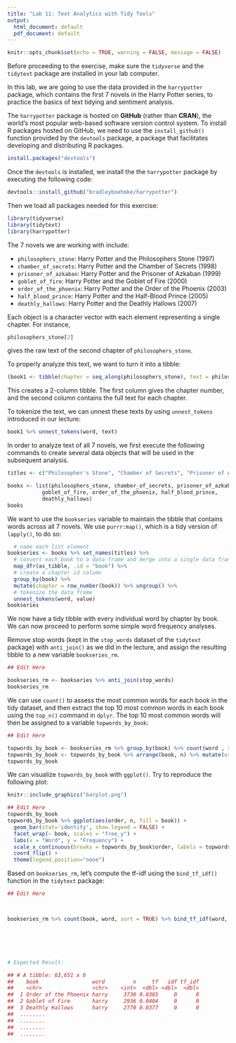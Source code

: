 ```yaml
---
title: "Lab 11: Text Analytics with Tidy Tools"
output:
  html_document: default
  pdf_document: default
---
```


```r
knitr::opts_chunk$set(echo = TRUE, warning = FALSE, message = FALSE)
```

Before proceeding to the exercise, make sure the `tidyverse` and the `tidytext` package are installed in your lab computer.

In this lab, we are going to use the data provided in the `harrypotter` package, which contains the first 7 novels in the Harry Potter series, to practice the basics of text tidying and sentiment analysis. 

The `harrypotter` package is hosted on **GitHub** (rather than **CRAN**), the world's most popular web-based software version control system. To install R packages hosted on GitHub, we need to use the `install_github()` function provided by the `devtools` package, a package that facilitates developing and distributing R packages.

```r
install.packages("devtools")
```

Once the `devtools` is installed, we install the the `harrypotter` package by executing the following code:
 
```r
devtools::install_github("bradleyboehmke/harrypotter") 
```

Then we load all packages needed for this exercise:

```r
library(tidyverse)      
library(tidytext)       
library(harrypotter)   
```

The 7 novels we are working with include:

- `philosophers_stone`: Harry Potter and the Philosophers Stone (1997)
- `chamber_of_secrets`: Harry Potter and the Chamber of Secrets (1998)
- `prisoner_of_azkaban`: Harry Potter and the Prisoner of Azkaban (1999)
- `goblet_of_fire`: Harry Potter and the Goblet of Fire (2000)
- `order_of_the_phoenix`: Harry Potter and the Order of the Phoenix (2003)
- `half_blood_prince`: Harry Potter and the Half-Blood Prince (2005)
- `deathly_hallows`: Harry Potter and the Deathly Hallows (2007)

Each object is a character vector with each element representing a single chapter. For instance, 

```r
philosophers_stone[2]
```

gives the raw text of the second chapter of `philosophers_stone`.

To properly analyze this text, we want to turn it into a tibble:

```r
(book1 <- tibble(chapter = seq_along(philosophers_stone), text = philosophers_stone))
```

This creates a 2-column tibble. The first column gives the chapter number, and the second column contains the full text for each chapter.

To tokenize the text, we can unnest these texts by using  `unnest_tokens` introduced in our lecture:

```r
book1 %>% unnest_tokens(word, text)
```


In order to analyze text of all 7 novels, we first execute the following commands to create several data objects that will be used in the subsequent analysis.

```r
titles <- c("Philosopher's Stone", "Chamber of Secrets", "Prisoner of Azkaban", "Goblet of Fire", "Order of the Phoenix", "Half-Blood Prince", "Deathly Hallows")

books <- list(philosophers_stone, chamber_of_secrets, prisoner_of_azkaban,
           goblet_of_fire, order_of_the_phoenix, half_blood_prince,
           deathly_hallows)
books
```

We want to use the `bookseries` variable to maintain the tibble that contains words across all 7 novels. We use `purrr:map()`, which is a tidy version of `lapply()`, to do so:

```r
  # name each list element
bookseries <- books %>% set_names(titles) %>%  
  # convert each book to a data frame and merge into a single data frame
  map_dfr(as_tibble, .id = "book") %>%
  # create a chapter id column
  group_by(book) %>%
  mutate(chapter = row_number(book)) %>% ungroup() %>%
  # tokenize the data frame
  unnest_tokens(word, value)
bookseries 
```

We now have a tidy tibble with every individual word by chapter by book. We can now proceed to perform some simple word frequency analyses.


Remove stop words (kept in the `stop_words` dataset of the `tidytext` package) with `anti_join()` as we did in the lecture, and assign the resulting tibble to a new variable `bookseries_rm`. 


```r

## Edit Here

bookseries_rm <- bookseries %>% anti_join(stop_words)
bookseries_rm

```

We can use `count()` to assess the most common words for each book in the tidy dataset, and then extract the top 10 most common words in each book using the `top_n()` command in `dplyr`. The top 10 most common words will then be assigned to a variable `topwords_by_book`:


```r

## Edit Here

topwords_by_book <- bookseries_rm %>% group_by(book) %>% count(word , sort=TRUE) %>% top_n(10) %>% ungroup()
topwords_by_book <- topwords_by_book %>% arrange(book, n) %>% mutate(order = row_number()) 
topwords_by_book

```


We can visualize `topwords_by_book` with `ggplot()`. Try to reproduce the following plot:

```r
knitr::include_graphics("barplot.png")
```

```r

## Edit Here
topwords_by_book
topwords_by_book %>% ggplot(aes(order, n, fill = book)) + 
  geom_bar(stat='identity', show.legend = FALSE) + 
  facet_wrap(~ book, scales = "free_y") + 
  labs(x = "Word", y = "Frequency") +
  scale_x_continuous(breaks = topwords_by_book$order, labels = topwords_by_book$word, expand = c(0, 0)) +
  coord_flip() + 
  theme(legend.position="none")


```


Based on `bookseries_rm`, let's compute the tf-idf using the `bind_tf_idf()` function in the `tidytext` package:

```r

## Edit Here
 


bookseries_rm %>% count(book, word, sort = TRUE) %>% bind_tf_idf(word, book, n)






# Expected Result:

## # A tibble: 63,651 x 6
##    book                 word         n     tf   idf tf_idf
##    <chr>                <chr>    <int>  <dbl> <dbl>  <dbl>
##  1 Order of the Phoenix harry     3730 0.0385     0      0
##  2 Goblet of Fire       harry     2936 0.0404     0      0
##  3 Deathly Hallows      harry     2770 0.0377     0      0
##  ........
##  ........
##  ........
##  ........

```

 


